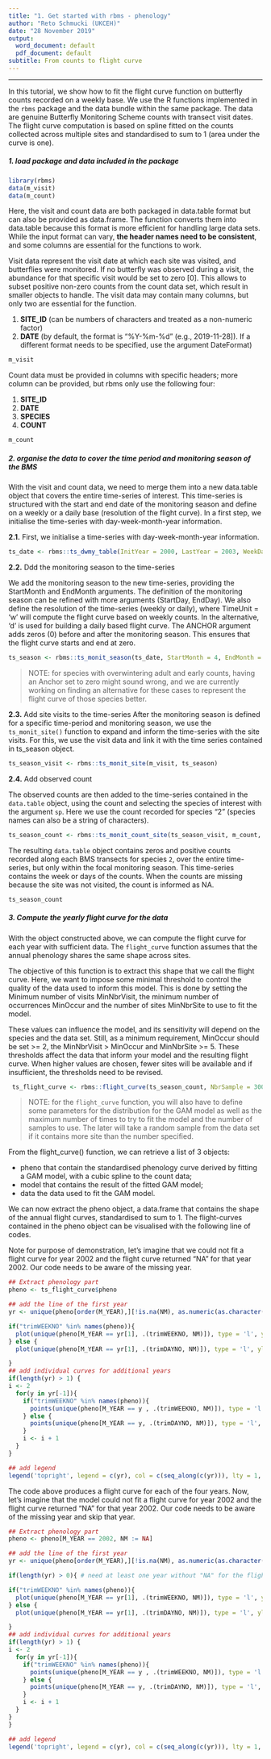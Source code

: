 ```yaml
---
title: "1. Get started with rbms - phenology"
author: "Reto Schmucki (UKCEH)"
date: "28 November 2019"
output:
  word_document: default
  pdf_document: default
subtitle: From counts to flight curve
---
```

---------
In this tutorial, we show how to fit the flight curve function on butterfly counts recorded on a weekly base. We use the R functions implemented in the `rbms` package and the data bundle within the same package. The data are genuine Butterfly Monitoring Scheme counts with transect visit dates. The flight curve computation is based on spline fitted on the counts collected across multiple sites and standardised to sum to 1 (area under the curve is one).

##### 1. load package and data included in the package

```r
library(rbms)
data(m_visit)
data(m_count)
```

Here, the visit and count data are both packaged in data.table format but can also be provided as data.frame. The function converts them into data.table because this format is more efficient for handling large data sets. While the input format can vary, **the header names need to be consistent**, and some columns are essential for the functions to work.

Visit data represent the visit date at which each site was visited, and butterflies were monitored. If no butterfly was observed during a visit, the abundance for that specific visit would be set to zero [0]. This allows to subset positive non-zero counts from the count data set, which result in smaller objects to handle. The visit data may contain many columns, but only two are essential for the function.


1) **SITE_ID** (can be numbers of characters and treated as a non-numeric factor)
2) **DATE** (by default, the format is “%Y-%m-%d” (e.g., 2019-11-28]). If a different format needs to be specified, use the argument DateFormat)

```r
m_visit
```

Count data must be provided in columns with specific headers; more column can be provided, but rbms only use the following four:

1) **SITE_ID**
2) **DATE**
3) **SPECIES**
4) **COUNT**

```r
m_count
```

##### **2.** organise the data to cover the time period and monitoring season of the BMS

With the visit and count data, we need to merge them into a new data.table object that covers the entire time-series of interest. This time-series is structured with the start and end date of the monitoring season and define on a weekly or a daily base (resolution of the flight curve). In a first step, we initialise the time-series with day-week-month-year information.

**2.1.** First, we initialise a time-series with day-week-month-year information.

```r
ts_date <- rbms::ts_dwmy_table(InitYear = 2000, LastYear = 2003, WeekDay1 = 'monday')
```

**2.2.** Ddd the monitoring season to the time-series

We add the monitoring season to the new time-series, providing the StartMonth and EndMonth arguments. The definition of the monitoring season can be refined with more arguments (StartDay, EndDay). We also define the resolution of the time-series (weekly or daily), where TimeUnit = 'w' will compute the flight curve based on weekly counts. In the alternative, 'd' is used for building a daily based flight curve. The ANCHOR argument adds zeros (0) before and after the monitoring season. This ensures that the flight curve starts and end at zero.

```r
ts_season <- rbms::ts_monit_season(ts_date, StartMonth = 4, EndMonth = 9, StartDay = 1, EndDay = NULL, CompltSeason = TRUE, Anchor = TRUE, AnchorLength = 2, AnchorLag = 2, TimeUnit = 'w')
```
> NOTE: for species with overwintering adult and early counts, having an Anchor set to zero might sound wrong, and we are currently working on finding an alternative for these cases to represent the flight curve of those species better.


**2.3.** Add site visits to the time-series
After the monitoring season is defined for a specific time-period and monitoring season, we use the `ts_monit_site()` function to expand and inform the time-series with the site visits. For this, we use the visit data and link it with the time series contained in ts_season object.

```r
ts_season_visit <- rbms::ts_monit_site(m_visit, ts_season)
```

**2.4.** Add observed count

The observed counts are then added to the time-series contained in the `data.table` object, using the count and selecting the species of interest with the argument `sp`. Here we use the count recorded for species "2" (species names can also be a string of characters).

```r
ts_season_count <- rbms::ts_monit_count_site(ts_season_visit, m_count, sp = 2)
```

The resulting `data.table` object contains zeros and positive counts recorded along each BMS transects for species `2`, over the entire time-series, but only within the focal monitoring season. This time-series contains the week or days of the counts. When the counts are missing because the site was not visited, the count is informed as NA.

```r
ts_season_count
```

##### **3.** Compute the yearly flight curve for the data

With the object constructed above, we can compute the flight curve for each year with sufficient data. The `flight_curve` function assumes that the annual phenology shares the same shape across sites.

The objective of this function is to extract this shape that we call the flight curve. Here, we want to impose some minimal threshold to control the quality of the data used to inform this model. This is done by setting the Minimum number of visits MinNbrVisit, the minimum number of occurrences MinOccur and the number of sites MinNbrSite to use to fit the model.

These values can influence the model, and its sensitivity will depend on the species and the data set. Still, as a minimum requirement,  MinOccur should be set >= 2, the MinNbrVisit > MinOccur and MinNbrSite >= 5. These thresholds affect the data that inform your model and the resulting flight curve.  When higher values are chosen, fewer sites will be available and if insufficient, the thresholds need to be revised.


```r
 ts_flight_curve <- rbms::flight_curve(ts_season_count, NbrSample = 300, MinVisit = 5, MinOccur = 3, MinNbrSite = 5, MaxTrial = 4, GamFamily = 'nb', SpeedGam = FALSE, CompltSeason = TRUE, SelectYear = NULL, TimeUnit = 'w')
```
> NOTE: for the `flight_curve` function, you will also have to define some parameters for the distribution for the GAM model as well as the maximum number of times to try to fit the model and the number of samples to use. The later will take a random sample from the data set if it contains more site than the number specified.

From the flight_curve() function, we can retrieve a list of 3 objects: 

-	pheno that contain the standardised phenology curve derived by fitting a GAM model, with a cubic spline to the count data; 
-	model that contains the result of the fitted GAM model;
-	data the data used to fit the GAM model.

We can now extract the pheno object, a data.frame that contains the shape of the annual flight curves, standardised to sum to 1. The flight-curves contained in the pheno object can be visualised with the following line of codes.

Note for purpose of demonstration, let's imagine that we could not fit a flight curve for year 2002 and the flight curve returned "NA" for that year 2002. Our code needs to be aware of the missing year.

```r
## Extract phenology part
pheno <- ts_flight_curve$pheno

## add the line of the first year
yr <- unique(pheno[order(M_YEAR),][!is.na(NM), as.numeric(as.character(M_YEAR))])

if("trimWEEKNO" %in% names(pheno)){
  plot(unique(pheno[M_YEAR == yr[1], .(trimWEEKNO, NM)]), type = 'l', ylim = c(0, max(pheno[!is.na(NM), ][, NM])), xlab = 'Monitoring Week', ylab = 'Relative Abundance')
} else {
  plot(unique(pheno[M_YEAR == yr[1], .(trimDAYNO, NM)]), type = 'l', ylim = c(0, max(pheno[!is.na(NM), ][, NM])), xlab = 'Monitoring Day', ylab = 'Relative Abundance')

}
## add individual curves for additional years
if(length(yr) > 1) {
i <- 2
  for(y in yr[-1]){
    if("trimWEEKNO" %in% names(pheno)){
      points(unique(pheno[M_YEAR == y , .(trimWEEKNO, NM)]), type = 'l', col = i)
    } else {
      points(unique(pheno[M_YEAR == y, .(trimDAYNO, NM)]), type = 'l', col = i)
    }
    i <- i + 1
  }
}

## add legend
legend('topright', legend = c(yr), col = c(seq_along(c(yr))), lty = 1, bty = 'n')
```

The code above produces a flight curve for each of the four years. Now, let's imagine that the model could not fit a flight curve for year 2002 and the flight curve returned "NA" for that year 2002. Our code needs to be aware of the missing year and skip that year.

```r
## Extract phenology part
pheno <- pheno[M_YEAR == 2002, NM := NA]

## add the line of the first year
yr <- unique(pheno[order(M_YEAR),][!is.na(NM), as.numeric(as.character(M_YEAR))])

if(length(yr) > 0){ # need at least one year without "NA" for the flight curve

if("trimWEEKNO" %in% names(pheno)){
  plot(unique(pheno[M_YEAR == yr[1], .(trimWEEKNO, NM)]), type = 'l', ylim = c(0, max(pheno[!is.na(NM), ][, NM])), xlab = 'Monitoring Week', ylab = 'Relative Abundance')
} else {
  plot(unique(pheno[M_YEAR == yr[1], .(trimDAYNO, NM)]), type = 'l', ylim = c(0, max(pheno[!is.na(NM), ][, NM])), xlab = 'Monitoring Day', ylab = 'Relative Abundance')

}
## add individual curves for additional years
if(length(yr) > 1) {
i <- 2
  for(y in yr[-1]){
    if("trimWEEKNO" %in% names(pheno)){
      points(unique(pheno[M_YEAR == y , .(trimWEEKNO, NM)]), type = 'l', col = i)
    } else {
      points(unique(pheno[M_YEAR == y, .(trimDAYNO, NM)]), type = 'l', col = i)
    }
    i <- i + 1
  }
}
}

## add legend
legend('topright', legend = c(yr), col = c(seq_along(c(yr))), lty = 1, bty = 'n')
```